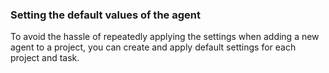 ### Setting the default values of the agent

To avoid the hassle of repeatedly applying the settings when adding a new agent to a project, you can create and apply default settings for each project and task.

<ImgLang img='set-agent-category.png' desc='' />
